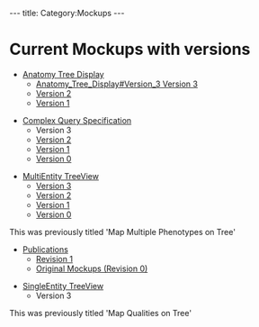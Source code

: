 ---
title: Category:Mockups
---

= Current Mockups with versions =

* [[Anatomy Tree Display]]
** [[Anatomy_Tree_Display#Version_3 Version 3]]
** [https://www.phenoscape.org/wiki/Anatomy_Tree_Display#Version_2 Version 2]
** [https://www.phenoscape.org/wiki/Anatomy_Tree_Display#Version_1 Version 1]


* [[Complex Query Specification]]
** Version 3
** [https://www.phenoscape.org/wiki/Complex_Query_Specification#Version_2  Version 2]
** [https://www.phenoscape.org/wiki/Complex_Query_Specification#Version_1  Version 1]
** [https://www.phenoscape.org/wiki/Complex_Query_Specification#Version_0  Version 0]


*[[MultiEntity TreeView]]
**[https://www.phenoscape.org/wiki/MultiEntity_TreeView#Version_3 Version 3]
**[https://www.phenoscape.org/wiki/MultiEntity_TreeView#Version_2 Version 2]
**[https://www.phenoscape.org/wiki/MultiEntity_TreeView#Version_1 Version 1]
**[https://www.phenoscape.org/wiki/MultiEntity_TreeView#Version_0 Version 0]

This was previously titled 'Map Multiple Phenotypes on Tree'


* [https://www.phenoscape.org/wiki/Knowledgebase_mockups_%28Nov_2009%29#Publications Publications]
**[https://www.phenoscape.org/wiki/Knowledgebase_mockups_%28Nov_2009%29#Revision_1 Revision 1]
**[https://www.phenoscape.org/wiki/Knowledgebase_mockups_%28Nov_2009%29#Original_mockups Original Mockups (Revision 0)]


*[[SingleEntity TreeView]]
** Version 3

This was previously titled 'Map Qualities on Tree'